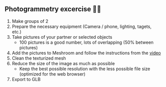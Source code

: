 ## Photogrammetry excercise 📸🧍

1. Make groups of 2
2. Prepare the necessary equipment (Camera / phone, lighting, tagets, etc.)
3. Take pictures of your partner or selected objects
   - 100 pictures is a good number, lots of overlapping (50% between pictures)
4. Add the pictures to Meshroom and follow the instructions from the [video](https://youtu.be/L_SdlR57NtU?si=vjuVLaB9QgIFudep)
5. Clean the texturized mesh
6. Reduce the size of the image as much as possible
   - Keep the best possible resolution with the less possible file size (optimized for the web browser)
7. Export to GLB
